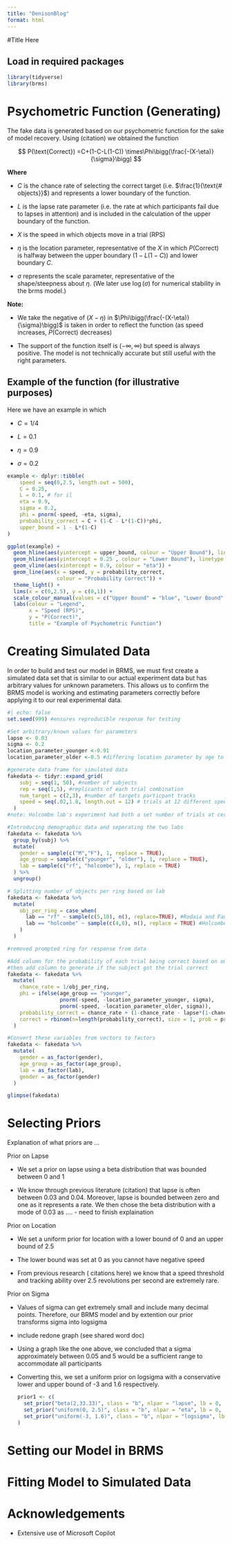 ```yaml
---
title: "DenisonBlog"
format: html
---
```


#Title Here

## Load in required packages

```r
library(tidyverse)
library(brms)
```

# Psychometric Function (Generating)

The fake data is generated based on our psychometric function for the sake of model recovery. Using (citation) we obtained the function

$$
P(\text{Correct}) =C+(1-C-L(1-C)) \times\Phi\bigg(\frac{-(X-\eta)}{\sigma}\bigg) 
$$

**Where**

-   $C$ is the chance rate of selecting the correct target (i.e. $\frac{1}{\text{# objects}}$) and represents a lower boundary of the function.

-   $L$ is the lapse rate parameter (i.e. the rate at which participants fail due to lapses in attention) and is included in the calculation of the upper boundary of the function.

-   $X$ is the speed in which objects move in a trial (RPS)

-   $\eta$ is the location parameter, representative of the $X$ in which $P(\text{Correct})$ is halfway between the upper boundary $(1-L(1-C))$ and lower boundary $C$.

-   $\sigma$ represents the scale parameter, representative of the shape/steepness about $\eta$. (We later use $\log(\sigma)$ for numerical stability in the brms model.)

**Note:**

-   We take the negative of $(X-\eta)$ in $\Phi\bigg(\frac{-(X-\eta)}{\sigma}\bigg)$ is taken in order to reflect the function (as speed increases, $P(\text{Correct})$ decreases)

-   The support of the function itself is $(-\infty,\infty)$ but speed is always positive. The model is not technically accurate but still useful with the right parameters.

## Example of the function (for illustrative purposes)

Here we have an example in which

-   $C=1/4$

-   $L = 0.1$

-   $\eta = 0.9$

-   $\sigma = 0.2$

```r
example <- dplyr::tibble(
    speed = seq(0,2.5, length.out = 500),
    C = 0.25,
    L = 0.1, # for il
    eta = 0.9,
    sigma = 0.2,
    phi = pnorm(-speed, -eta, sigma),
    probability_correct = C + (1-C - L*(1-C))*phi,
    upper_bound = 1 - L*(1-C)
)

ggplot(example) + 
  geom_hline(aes(yintercept = upper_bound, colour = "Upper Bound"), linetype = "dashed") +
  geom_hline(aes(yintercept = 0.25 , colour = "Lower Bound"), linetype = "dashed") +
  geom_vline(aes(xintercept = 0.9, colour = "eta")) +
  geom_line(aes(x = speed, y = probability_correct,
                colour = "Probability Correct")) +
  theme_light() +
  lims(x = c(0,2.5), y = c(0,1)) +
  scale_colour_manual(values = c("Upper Bound" = "blue", "Lower Bound" = "red", "eta" = "yellow", "Probability Correct" = "black")) +
  labs(colour = "Legend",
       x = "Speed (RPS)",
       y = "P(Correct)",
       title = "Example of Psychometric Function")
```

# Creating Simulated Data

In order to build and test our model in BRMS, we must first create a simulated data set that is similar to our actual experiment data but has arbitrary values for unknown parameters. This allows us to confirm the BRMS model is working and estimating parameters correctly before applying it to our real experimental data.

```r
#| echo: false
set.seed(999) #ensures reproducible response for testing

#Set arbitrary/known values for parameters
lapse <- 0.03
sigma <- 0.2
location_parameter_younger <-0.91 
location_parameter_older <-0.5 #differing location parameter by age to test if our model is able to detect group differences

#generate data frame for simulated data
fakedata <- tidyr::expand_grid(
    subj = seq(1, 50), #number of subjects
    rep = seq(1,5), #replicants of each trial combination
    num_target = c(2,3), #number of targets particpant tracks
    speed = seq(.02,1.8, length.out = 12) # trials at 12 different speeds between .02 and 1.8
  )
#note: Holcombe lab's experiment had both a set number of trials at certain speeds and a speed staircase. Rodaia and Faubert (2017) had a set number of trails at certain intervals based on benchmark speeds and then a Bayesian adaptive procedure for the rest of the trials.

#Introducing demographic data and seperating the two labs
fakedata <- fakedata %>%
  group_by(subj) %>%
  mutate(
    gender = sample(c("M","F"), 1, replace = TRUE),
    age_group = sample(c("younger", "older"), 1, replace = TRUE),
    lab = sample(c("rf", "holcombe"), 1, replace = TRUE) 
  ) %>%
  ungroup()

# Splitting number of objects per ring based on lab
fakedata <- fakedata %>%
  mutate(
    obj_per_ring = case_when(
      lab == "rf" ~ sample(c(5,10), n(), replace=TRUE), #Rodaia and Faubert (2017) tested only 5 and 10 objects per ring
      lab == "holcombe" ~ sample(c(4,8), n(), replace = TRUE) #Holcombes lab tested only 4 and 8 objects per ring
    )
  )

#removed prompted ring for response from data

#Add column for the probability of each trial being correct based on our psychometric function
#then add column to generate if the subject got the trial correct
fakedata <- fakedata %>%
  mutate(
    chance_rate = 1/obj_per_ring,
    phi = ifelse(age_group == "younger",
                 pnorm(-speed, -location_parameter_younger, sigma),
                 pnorm(-speed, -location_parameter_older, sigma)),
    probability_correct = chance_rate + (1-chance_rate - lapse*(1-chance_rate))*phi,
    correct = rbinom(n=length(probability_correct), size = 1, prob = probability_correct)
  )

#Convert these variables from vectors to factors
fakedata <- fakedata %>%
  mutate(
    gender = as_factor(gender),
    age_group = as_factor(age_group),
    lab = as_factor(lab),
    gender = as_factor(gender)
  ) 

glimpse(fakedata)

```


# Selecting Priors

Explanation of what priors are ...

Prior on Lapse

-   We set a prior on lapse using a beta distribution that was bounded between 0 and 1

-   We know through previous literature (citation) that lapse is often between 0.03 and 0.04. Moreover, lapse is bounded between zero and one as it represents a rate. We then chose the beta distribution with a mode of 0.03 as …. - need to finish explaination

Prior on Location

-   We set a uniform prior for location with a lower bound of 0 and an upper bound of 2.5

-   The lower bound was set at 0 as you cannot have negative speed 

-   From previous research ( citations here) we know that a speed threshold and tracking ability over 2.5 revolutions per second are extremely rare. 

Prior on Sigma

-   Values of sigma can get extremely small and include many decimal points. Therefore, our BRMS model and by extention our prior transforms sigma into logsigma

-   include redone graph (see shared word doc)

-   Using a graph like the one above, we concluded that a sigma approximately between 0.05 and 5 would be a sufficient range to accommodate all participants

-   Converting this, we set a uniform prior on logsigma with a conservative lower and upper bound of -3 and 1.6 respectively.

    ```r
    prior1 <- c(
      set_prior("beta(2,33.33)", class = "b", nlpar = "lapse", lb = 0, ub = 1),
      set_prior("uniform(0, 2.5)", class = "b", nlpar = "eta", lb = 0, ub = 2.5),
      set_prior("uniform(-3, 1.6)", class = "b", nlpar = "logsigma", lb = -2, ub = 1.6) 
    )
    ```

# Setting our Model in BRMS

# Fitting Model to Simulated Data

# Acknowledgements 

-   Extensive use of Microsoft Copilot
